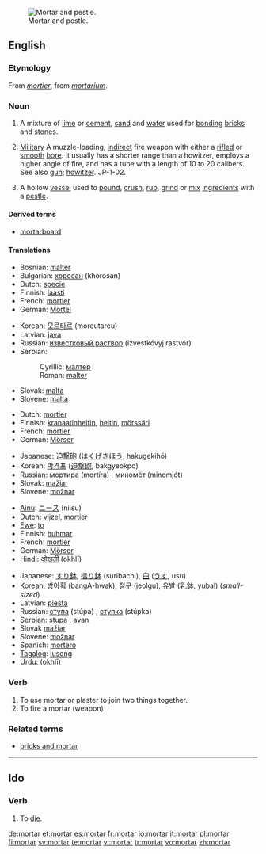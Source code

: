 {{wikipedia|dab=mortar}}
[[Image:Mozdzierz kuchenny.jpg|thumb|right|Mortar and pestle.]]
==English==

===Etymology===
From {{OF.}} ''[[mortier]]'', from {{L.}} ''[[mortarium]]''.

===Noun===
{{en-noun}}

# {{uncountable}} A mixture of [[lime]] or [[cement]], [[sand]] and [[water]] used for [[bonding]] [[brick]]s and [[stone]]s.
# {{countable}} [[Military]] A muzzle-loading, [[indirect]] fire weapon with either a [[rifle]]d or [[smooth]] [[bore]]. It usually has a shorter range than a howitzer, employs a higher angle of fire, and has a tube with a length of 10 to 20 calibers. See also [[gun]]; [[howitzer]]. JP-1-02.
# {{countable}} A hollow [[vessel]] used to [[pound]], [[crush]], [[rub]], [[grind]] or [[mix]] [[ingredient]]s with a [[pestle]].

====Derived terms====
* [[mortarboard]]

====Translations====
{{trans-top|mixture of lime or cement, sand and water}}
* Bosnian: [[malter#Bosnian|malter]] {{m}}
* Bulgarian: [[хоросан]] (khorosán) {{m}}
* Dutch: [[specie]]
* Finnish: [[laasti]]
* French: [[mortier]] {{m}}
* German: [[Mörtel]] {{m}}
{{trans-mid}}
* Korean: [[모르타르]] (moreutareu)
* Latvian: [[java]] {{f}}
* Russian: [[известковый раствор]] (izvestkóvyj rastvór) {{m}}
* Serbian:
*: Cyrillic: [[малтер]] {{m}}
*: Roman: [[malter#Serbian|malter]] {{m}}
* Slovak: [[malta#Slovak|malta]] {{f}}
* Slovene: [[malta]] {{f}}
{{trans-bot}}

{{trans-top|short large-bore cannon}}
* Dutch: [[mortier]]
* Finnish: [[kranaatinheitin]], [[heitin]], [[mörssäri]]
* French: [[mortier]] {{m}}
* German: [[Mörser]] {{m}}
{{trans-mid}}
* Japanese: [[迫撃砲]] ([[はくげきほう]], hakugekihō)
* Korean: [[박격포]] ([[迫撃砲]], bakgyeokpo)
* Russian: [[мортира]] (mortíra) {{f}}, [[миномёт]] (minomjót) {{m}}
* Slovak: [[mažiar]] {{m}}
* Slovene: [[možnar]] {{m}}
{{trans-bot}}

{{trans-top|vessel used to grind ingredients}}
* [[Ainu]]: [[ニース]] (niisu)
* Dutch: [[vijzel]], [[mortier]]
* [[Ewe]]: [[to#Ewe|to]]
* Finnish: [[huhmar]]
* French: [[mortier]] {{m}}
* German: [[Mörser]] {{m}}
* Hindi: [[ओखली]] (okhlī) {{f}}
{{trans-mid}}
* Japanese: [[すり鉢]], [[擂り鉢]] (suribachi), [[臼]] ([[うす]], usu)
* Korean: [[방아확]] (bangA-hwak), [[절구]] (jeolgu), [[유발]] ([[乳鉢]], yubal) (''small-sized'')
* Latvian: [[piesta]] {{f}}
* Russian: [[ступа]] (stúpa) {{f}}, [[ступка]] (stúpka) {{f}}
* Serbian: [[stupa]] {{f}}, [[avan]] {{m}}
* Slovak [[mažiar]] {{m}}
* Slovene: [[možnar]] {{m}}
* Spanish: [[mortero]] {{m}}
* [[Tagalog]]: [[lusong]]
* Urdu: {{URchar|[[اوکھلی]]}} (okhlī) {{f}}
{{trans-bot}}

===Verb===
{{en-verb}}

# To use mortar or plaster to join two things together.
# To fire a mortar (weapon)

===Related terms===
* [[bricks and mortar]]

----

==Ido==

===Verb===
{{infl|io|verb}}

# To [[die]].

[[de:mortar]]
[[et:mortar]]
[[es:mortar]]
[[fr:mortar]]
[[io:mortar]]
[[it:mortar]]
[[pl:mortar]]
[[fi:mortar]]
[[sv:mortar]]
[[te:mortar]]
[[vi:mortar]]
[[tr:mortar]]
[[vo:mortar]]
[[zh:mortar]]